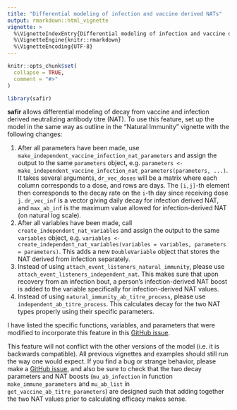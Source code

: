 ```yaml
---
title: "Differential modeling of infection and vaccine derived NATs"
output: rmarkdown::html_vignette
vignette: >
  %\VignetteIndexEntry{Differential modeling of infection and vaccine derived NATs}
  %\VignetteEngine{knitr::rmarkdown}
  %\VignetteEncoding{UTF-8}
---
```


```r
knitr::opts_chunk$set(
  collapse = TRUE,
  comment = "#>"
)
```

```r
library(safir)
```

**safir** allows differential modeling of decay from vaccine and infection derived
neutralizing antibody titre (NAT). To use this feature, set up the model in the same
way as outline in the "Natural Immunity" vignette with the following changes:
  
  1. After all parameters have been made, use `make_independent_vaccine_infection_nat_parameters` and assign the output
  to the same `parameters` object, e.g. `parameters <- make_independent_vaccine_infection_nat_parameters(parameters, ...)`.
  It takes several arguments, `dr_vec_doses` will be a matrix where each column corresponds to a dose, and rows are days.
  The `[i,j]`-th element then corresponds to the decay rate on the `i`-th day since receiving dose `j`. `dr_vec_inf` is a 
  vector giving daily decay for infection derived NAT, and `max_ab_inf` is the maximum value allowed for infection-derived NAT (on natural log scale).
  2. After all variables have been made, call `create_independent_nat_variables` and
  assign the output to the same `variables` object, e.g. `variables <- create_independent_nat_variables(variables = variables, parameters = parameters)`.
  This adds a new `DoubleVariable` object that stores the NAT derived from infection separately.
  3. Instead of using `attach_event_listeners_natural_immunity`, please use `attach_event_listeners_independent_nat`. This makes sure that
  upon recovery from an infection bout, a person's infection-derived NAT boost is added to the variable specifically for infection-derived
  NAT values.
  4. Instead of using `natural_immunity_ab_titre_process`, please use `independent_ab_titre_process`. This calculates decay
  for the two NAT types properly using their specific parameters.

I have listed the specific functions, variables, and parameters that were modified to incorporate
this feature in this [GitHub issue](https://github.com/mrc-ide/safir/issues/64).

This feature will not conflict with the other versions of the model (i.e. it is backwards compatible).
All previous vignettes and examples should still run the way one would expect. If you find a bug
or strange behavior, please make a [GitHub issue](https://github.com/mrc-ide/safir/issues),
and also be sure to check that the two decay parameters and NAT boosts (`mu_ab_infection` in function `make_immune_parameters` and `mu_ab_list` in `get_vaccine_ab_titre_parameters`) are designed such that adding together
the two NAT values prior to calculating efficacy makes sense.
